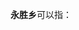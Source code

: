 '''永胜乡'''可以指：
{{PRC admin/disambig|23/01/82/208/000|23/06/21/206/000|51/11/13/203/000|51/16/22/210/000|51/17/24/212/000}}
{{disambig|cat=三字中国乡名消歧义}}